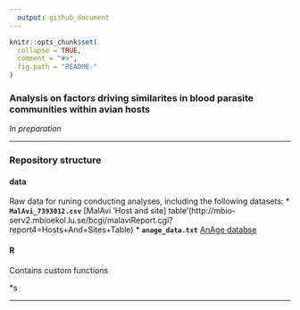 ```yaml
---
  output: github_document
---
```

  
```r
knitr::opts_chunk$set(
  collapse = TRUE,
  comment = "#>",
  fig.path = "README-"
)
```

### Analysis on factors driving similarites in blood parasite communities within avian hosts

*In preparation*

***

### Repository structure
#### data

Raw data for runing conducting analyses, including the following datasets:
* **`MalAvi_7393012.csv`** [MalAvi 'Host and site] table'(http://mbio-serv2.mbioekol.lu.se/bcgi/malaviReport.cgi?report4=Hosts+And+Sites+Table) 
* **`anage_data.txt`** [AnAge databse](https://genomics.senescence.info/species/)
 
#### R

Contains custom functions

*s


***
